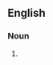 ==English==

===Noun===
{{head|en|noun form|head=[[blood]] [[relative]]s}}

# {{plural of|en|blood relative}}